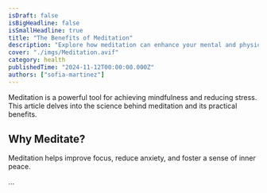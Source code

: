```yaml
---
isDraft: false
isBigHeadline: false
isSmallHeadline: true
title: "The Benefits of Meditation"
description: "Explore how meditation can enhance your mental and physical health."
cover: "./imgs/Meditation.avif"
category: health
publishedTime: "2024-11-12T00:00:00.000Z"
authors: ["sofia-martinez"]
---
```


Meditation is a powerful tool for achieving mindfulness and reducing stress. This article delves into the science behind meditation and its practical benefits.

## Why Meditate?

Meditation helps improve focus, reduce anxiety, and foster a sense of inner peace.

...
